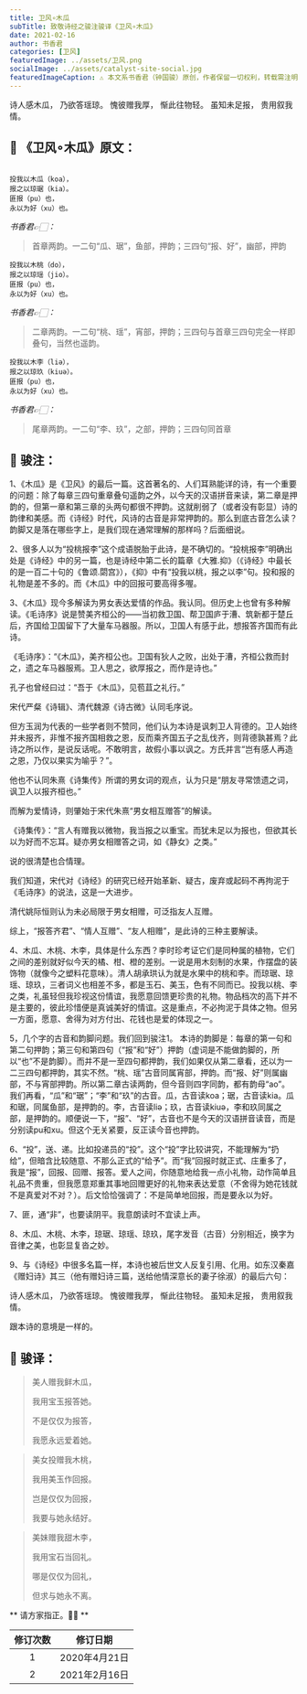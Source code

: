 ```yaml
---
title: 卫风∘木瓜
subTitle: 致敬诗经之骏注骏译《卫风∘木瓜》 
date: 2021-02-16 
author: 书香君
categories: [卫风]
featuredImage: ../assets/卫风.png
socialImage: ../assets/catalyst-site-social.jpg
featuredImageCaption: ⚠️️ 本文系书香君（钟国骏）原创，作者保留一切权利，转载需注明出处。
---
```


诗人感木瓜，
乃欲答瑶琼。
愧彼赠我厚，
惭此往物轻。
虽知未足报，
贵用叙我情。

## 🌼 《卫风∘木瓜》原文：
```

投我以木瓜（koa），
报之以琼琚（kia）。
匪报（pu）也，
永以为好（xu）也。

```
*书香君👉🏻：* 

> 首章两韵。一二句“瓜、琚”，鱼部，押韵；三四句“报、好”，幽部，押韵

```
投我以木桃（do），
报之以琼瑶（jio）。
匪报（pu）也，
永以为好（xu）也。

```
*书香君👉🏻：* 

> 二章两韵。一二句“桃、瑶”，宵部，押韵；三四句与首章三四句完全一样即叠句，当然也遥韵。

```
投我以木李（liə），
报之以琼玖（kiuə）。
匪报（pu）也，
永以为好（xu）也。

```
*书香君👉🏻：* 

> 尾章两韵。一二句“李、玖”，之部，押韵；三四句同首章

## 🍁️ 骏注：

1、《木瓜》是《卫风》的最后一篇。这首著名的、人们耳熟能详的诗，有一个重要的问题：除了每章三四句重章叠句遥韵之外，以今天的汉语拼音来读，第二章是押韵的，但第一章和第三章的头两句都很不押韵。这就削弱了（或者没有彰显）诗的韵律和美感。而《诗经》时代，风诗的古音是非常押韵的。那么到底古音怎么读？韵脚又是落在哪些字上，是我们现在通常理解的那样吗？后面细说。

2、很多人以为“投桃报李”这个成语脱胎于此诗，是不确切的。“投桃报李”明确出处是《诗经》中的另一篇，也是诗经中第二长的篇章《大雅.抑》（《诗经》中最长的是一百二十句的《鲁颂.閟宫》），《抑》中有“投我以桃，报之以李”句。投和报的礼物是差不多的。而《木瓜》中的回报可要高得多喔。

3、《木瓜》现今多解读为男女表达爱情的作品。我认同。但历史上也曾有多种解读。《毛诗序》说是赞美齐桓公的——当初救卫国、帮卫国庐于漕、筑新都于楚丘后，齐国给卫国留下了大量车马器服。所以，卫国人有感于此，想报答齐国而有此诗。

《毛诗序》：“《木瓜》，美齐桓公也。卫国有狄人之败，出处于漕，齐桓公救而封之，遗之车马器服焉。卫人思之，欲厚报之，而作是诗也。”

孔子也曾经曰过：“吾于《木瓜》，见苞苴之礼行。”

宋代严粲《诗辑》、清代魏源《诗古微》认同毛序说。

但方玉润为代表的一些学者则不赞同，他们认为本诗是讽刺卫人背德的。卫人始终并未报齐，非惟不报齐国相救之恩，反而乘齐国五子之乱伐齐，则背德孰甚焉？此诗之所以作，是说反话呢。不敢明言，故假小事以讽之。方氏并言“岂有感人再造之恩，乃仅以果实为喻乎？”。

他也不认同朱熹《诗集传》所谓的男女词的观点，认为只是“朋友寻常馈遗之词，讽卫人以报齐桓也。”

而解为爱情诗，则肇始于宋代朱熹“男女相互赠答”的解读。

《诗集传》：“言人有赠我以微物，我当报之以重宝。而犹未足以为报也，但欲其长以为好而不忘耳。疑亦男女相赠答之词，如《静女》之类。”

说的很清楚也合情理。

我们知道，宋代对《诗经》的研究已经开始革新、疑古，废弃或起码不再拘泥于《毛诗序》的说法，这是一大进步。

清代姚际恒则认为未必局限于男女相赠，可泛指友人互赠。

综上，“报答齐君”、“情人互赠”、“友人相赠”，是此诗的三种主要解读。

4、木瓜、木桃、木李，具体是什么东西？李时珍考证它们是同种属的植物，它们之间的差别就好似今天的橘、柑、橙的差别。一说是用木刻制的水果，作摆盘的装饰物（就像今之塑料花意味）。清人胡承珙认为就是水果中的桃和李。而琼琚、琼瑶、琼玖，三者词义也相差不多，都是玉石、美玉，色有不同而已。投我以桃、李之类，礼虽轻但我珍视这份情谊，我愿意回馈更珍贵的礼物。物品档次的高下并不是主要的，彼此珍惜便是真诚美好的情谊。这是重点，不必拘泥于具体之物。但另一方面，愿意、舍得为对方付出、花钱也是爱的体现之一。

5，几个字的古音和韵脚问题。我们回到骏注1。
本诗的韵脚是：每章的第一句和第二句押韵；第三句和第四句（“报”和“好”）押韵（虚词是不能做韵脚的，所以“也”不是韵脚）。而并不是一至四句都押韵，我们如果仅从第二章看，还以为一二三四句都押韵，其实不然。“桃、瑶”古音同属宵部，押韵。而“报、好”则属幽部，不与宵部押韵。所以第二章古读两韵，但今音则四字同韵，都有韵母“ao”。
我们再看，“瓜”和“琚”；“李”和“玖”的古音。瓜，古音读koa；琚，古音读kia。瓜和琚，同属鱼部，是押韵的。李，古音读liə；玖，古音读kiuə，李和玖同属之部，是押韵的。顺便说一下，“报”、“好”，古音也不是今天的汉语拼音读音，而是分别读pu和xu。但这个无关紧要，反正读今音也押韵。

6、“投”，送、递。比如投递员的“投”。这个“投”字比较讲究，不能理解为“扔给”，但暗含比较随意、不那么正式的“给予”。而“我”回报时就正式、庄重多了，我是“报”，回报、回赠、报答。爱人之间，你随意地给我一点小礼物，动作简单且礼品不贵重，但我愿意郑重其事地回赠更好的礼物来表达爱意（不舍得为她花钱就不是真爱对不对？）。后文恰恰强调了：不是简单地回报，而是要永以为好。

7、匪，通“非”，也要读阴平。我意朗读时不宜读上声。

8、木瓜、木桃、木李，琼琚、琼瑶、琼玖，尾字发音（古音）分别相近，换字为音律之美，也彰显复沓之妙。

9、与《诗经》中很多名篇一样，本诗也被后世文人反复引用、化用。如东汉秦嘉《赠妇诗》其三（他有赠妇诗三篇，送给他情深意长的妻子徐淑）的最后六句：

诗人感木瓜，
乃欲答瑶琼。
愧彼赠我厚，
惭此往物轻。
虽知未足报，
贵用叙我情。

跟本诗的意境是一样的。

## 🍁️ 骏译：

> 美人赠我鲜木瓜，
> 
> 我用宝玉报答她。
> 
> 不是仅仅为报答，
> 
> 我愿永远爱着她。

> 美女投赠我木桃，
> 
> 我用美玉作回报。
> 
> 岂是仅仅为回报，
> 
> 我要与她永结好。

> 美妹赠我甜木李，
> 
> 我用宝石当回礼。
> 
> 哪是仅仅为回礼，
> 
> 但求与她永不离。

** 请方家指正。🙏🏻 **

| 修订次数      | 修订日期 | 
|   :----: |    :----:   | 
| 1    | 2020年4月21日       | 
| 2    | 2021年2月16日       | 
